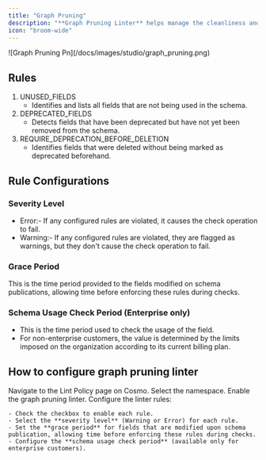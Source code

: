 ```yaml
---
title: "Graph Pruning"
description: "**Graph Pruning Linter** helps manage the cleanliness and efficiency of your GraphQL schema by running various checks on the schema. When enabled, the lint check will be performed on every [check](https://cosmo-docs.wundergraph.com/cli/subgraph/check) operation of that namespace."
icon: "broom-wide"
---
```


<Frame>
  ![Graph Pruning Pn](/docs/images/studio/graph_pruning.png)
</Frame>

## Rules

1. UNUSED_FIELDS
   - Identifies and lists all fields that are not being used in the schema.
2. DEPRECATED_FIELDS
   - Detects fields that have been deprecated but have not yet been removed from the schema.
3. REQUIRE_DEPRECATION_BEFORE_DELETION
   - Identifies fields that were deleted without being marked as deprecated beforehand.

## Rule Configurations

### Severity Level

- Error:- If any configured rules are violated, it causes the check operation to fail.
- Warning:- If any configured rules are violated, they are flagged as warnings, but they don't cause the check operation to fail.

### Grace Period

This is the time period provided to the fields modified on schema publications, allowing time before enforcing these rules during checks.

### Schema Usage Check Period (Enterprise only)

- This is the time period used to check the usage of the field.
- For non-enterprise customers, the value is determined by the limits imposed on the organization according to its current billing plan.

## How to configure graph pruning linter

<Steps>
  <Step>
    Navigate to the Lint Policy page on Cosmo.
  </Step>
  <Step>
    Select the namespace.
  </Step>
  <Step>
    Enable the graph pruning linter.
  </Step>
  <Step>
    Configure the linter rules:

    - Check the checkbox to enable each rule.
    - Select the **severity level** (Warning or Error) for each rule.
    - Set the **grace period** for fields that are modified upon schema publication, allowing time before enforcing these rules during checks.
    - Configure the **schema usage check period** (available only for enterprise customers).
  </Step>
</Steps>